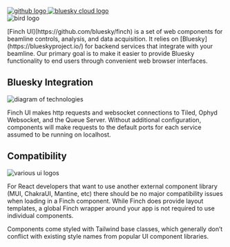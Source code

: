 


<Meta title="About" />
<div className="mainContainer">
  <aside className="cornerAbsolute hideOnMobile">
    <a href="https://github.com/bluesky/finch" target="_blank" rel="noopener noreferrer" className="cornerImage">
      <img src={github} alt="github logo"  />
    </a>
    <a href="https://blueskyproject.io/" target="_blank" rel="noopener noreferrer" className="cornerImage blueskyCloudSize">
      <img src={blueskyLogo} alt="bluesky cloud logo"  />
    </a>
  </aside>
  <img src={FinchConstruction} alt="bird logo" className="banner" />
  <p>[Finch UI](https://github.com/bluesky/finch) is a set of web components for beamline controls, analysis, and data acquisition. It relies on [Bluesky](https://blueskyproject.io/) for backend services that integrate with your beamline. Our primary goal is to make it easier to provide Bluesky functionality to end users through convenient web browser interfaces.</p>
  
  <section className=""> 
    <h2 className="">Bluesky Integration</h2>
    <img src={FinchCommunication} alt="diagram of technologies" className="banner " />
    <p>Finch UI makes http requests and websocket connections to Tiled, Ophyd Websocket, and the Queue Server. Without additional configuration, components will make requests to the default ports for each service assumed to be running on localhost.    </p>
  </section>

  <section className=""> 
    <h2 className="">Compatibility</h2>
    <img src={FinchCompatibility} alt="various ui logos" className="banner " />
    <p>For React developers that want to use another external component library (MUI, ChakraUI, Mantine, etc) there should be no major compatibility issues when loading in a Finch component. While Finch does provide layout templates, a global Finch wrapper around your app is not required to use individual components. </p>
    <p>Components come styled with Tailwind base classes, which generally don’t conflict with existing style names from popular UI component libraries. </p>
  </section>
</div>

<style>
{`
  img {
    max-width: 80%;
  }

  .banner {
    width: 650px;
    max-width: 80%;
    margin: auto;
    margin-top: 1rem;
    margin-bottom: 1rem;
  }

  .diagram {
    width: 650px;
  }

  .mainContainer {
    max-width: 700px;
    margin: auto;
    height: 100%;
    display: flex;
    gap: 2rem;
    flex-direction: column;
    position: relative;
  }

  .cornerAbsolute {
    position: fixed;
    top: 0;
    left: 0;
    padding-left: 2rem;
    padding-top: 2rem;
    display: flex;
    flex-direction: column;
    gap: 2rem;
    justify-content: center;
    align-items: center;
  }


  .cornerImage {
    aspect-ratio: auto;
    width: 2rem;
  }

  .cornerImage:hover {
    cursor: pointer;
    opacity: 0.7;
  }

  .blueskyCloudSize {
    width: 2.5rem;
  }

  section {
    margin-top: 2rem;
    margin-bottom: 2rem;
  }


  @media only screen and (max-width: 600px) {
  .banner {
    margin-top: 0;
    max-width:100%;
  }

  .hideOnMobile {
    display: none;
  }
}




`}
</style>

